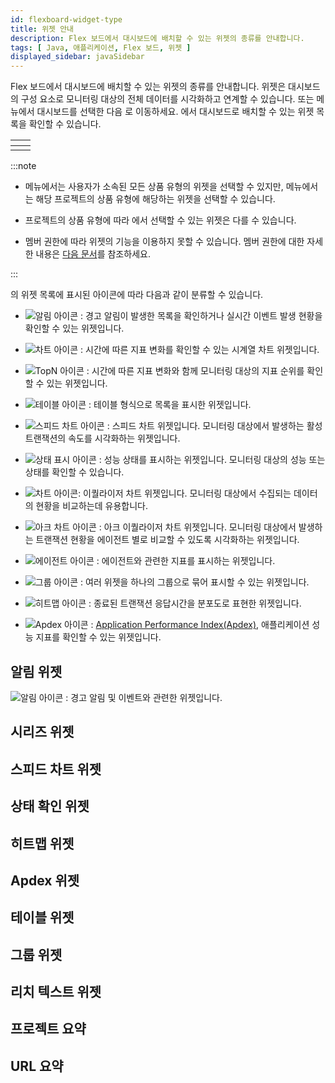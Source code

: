 ```yaml
---
id: flexboard-widget-type
title: 위젯 안내
description: Flex 보드에서 대시보드에 배치할 수 있는 위젯의 종류를 안내합니다.
tags: [ Java, 애플리케이션, Flex 보드, 위젯 ]
displayed_sidebar: javaSidebar
---
```


Flex 보드에서 대시보드에 배치할 수 있는 위젯의 종류를 안내합니다. 위젯은 대시보드의 구성 요소로 모니터링 대상의 전체 데이터를 시각화하고 연계할 수 있습니다. <Cmdname sid="side_integratedFlexboard" className="uitext" /> 또는 <Cmdname sid="side_flexboard" className="uitext" /> 메뉴에서 대시보드를 선택한 다음 <Cmdname sid="edit_mode" className="uitext" />로 이동하세요. <Cmdname sid="widget_template" className="uitext" />에서 대시보드로 배치할 수 있는 위젯 목록을 확인할 수 있습니다.

| <Cmdname sid="side_integratedFlexboard" className="uitext" /> | <Cmdname sid="side_flexboard" className="uitext" /> |
| :--: | :--: |
| <ImgLang img='flexboad-integrated-widget-template.png' desc='통합 Flexboard' /> | <ImgLang img='flexboad-project-widget-template.png' desc='통합 Flexboard' /> |

:::note

* <Cmdname sid="side_integratedFlexboard" className="uitext" /> 메뉴에서는 사용자가 소속된 모든 상품 유형의 위젯을 선택할 수 있지만, <Cmdname sid="side_flexboard" className="uitext" /> 메뉴에서는 해당 프로젝트의 상품 유형에 해당하는 위젯을 선택할 수 있습니다.

* 프로젝트의 상품 유형에 따라 <Cmdname sid="widget_template" className="uitext" />에서 선택할 수 있는 위젯은 다를 수 있습니다.

* 멤버 권한에 따라 위젯의 기능을 이용하지 못할 수 있습니다. 멤버 권한에 대한 자세한 내용은 [다음 문서](../project/project-structure#project-auth)를 참조하세요.

:::

<Cmdname sid="widget_template" className="uitext" />의 위젯 목록에 표시된 아이콘에 따라 다음과 같이 분류할 수 있습니다.

* ![알림 아이콘](/img/ic-alert.svg) : 경고 알림이 발생한 목록을 확인하거나 실시간 이벤트 발생 현황을 확인할 수 있는 위젯입니다.

* ![차트 아이콘](/img/ico-normal-graph.svg) : 시간에 따른 지표 변화를 확인할 수 있는 시계열 차트 위젯입니다.

* ![TopN 아이콘](/img/ico-topn-graph.svg) : 시간에 따른 지표 변화와 함께 모니터링 대상의 지표 순위를 확인할 수 있는 위젯입니다.

* ![테이블 아이콘](/img/ic-table.svg) : 테이블 형식으로 목록을 표시한 위젯입니다.

* ![스피드 차트 아이콘](/img/ic-speed-tx-3.svg) : 스피드 차트 위젯입니다. 모니터링 대상에서 발생하는 활성 트랜잭션의 속도를 시각화하는 위젯입니다.

* ![상태 표시 아이콘](/img/ic-honeycomb.svg) : 성능 상태를 표시하는 위젯입니다. 모니터링 대상의 성능 또는 상태를 확인할 수 있습니다.

* ![차트 아이콘](/img/ic-equalizer-chart.svg): 이퀄라이저 차트 위젯입니다. 모니터링 대상에서 수집되는 데이터의 현황을 비교하는데 유용합니다.

* ![아크 차트 아이콘](/img/ic-ark-chart.svg) : 아크 이퀄라이저 차트 위젯입니다. 모니터링 대상에서 발생하는 트랜잭션 현황을 에이전트 별로 비교할 수 있도록 시각화하는 위젯입니다.

* ![에이전트 아이콘](/img/ic-agent.svg) : 에이전트와 관련한 지표를 표시하는 위젯입니다.

* ![그룹 아이콘](/img/ic-templete.svg) : 여러 위젯을 하나의 그룹으로 묶어 표시할 수 있는 위젯입니다.

* ![히트맵 아이콘](/img/ic-dashboard-hitmap.svg) : 종료된 트랜잭션 응답시간을 분포도로 표현한 <Cmdname sid="AA005" className="uitext" /> 위젯입니다.

* ![Apdex 아이콘](/img/ic-line-text-chart.svg) : [Application Performance Index(Apdex)](https://www.apdex.org/), 애플리케이션 성능 지표를 확인할 수 있는 위젯입니다.


## 알림 위젯

![알림 아이콘](/img/ic-alert.svg) : 경고 알림 및 이벤트와 관련한 위젯입니다.

## 시리즈 위젯


## 스피드 차트 위젯


## 상태 확인 위젯


## 히트맵 위젯

## Apdex 위젯

## 테이블 위젯

## 그룹 위젯


## 리치 텍스트 위젯


## 프로젝트 요약


## URL 요약